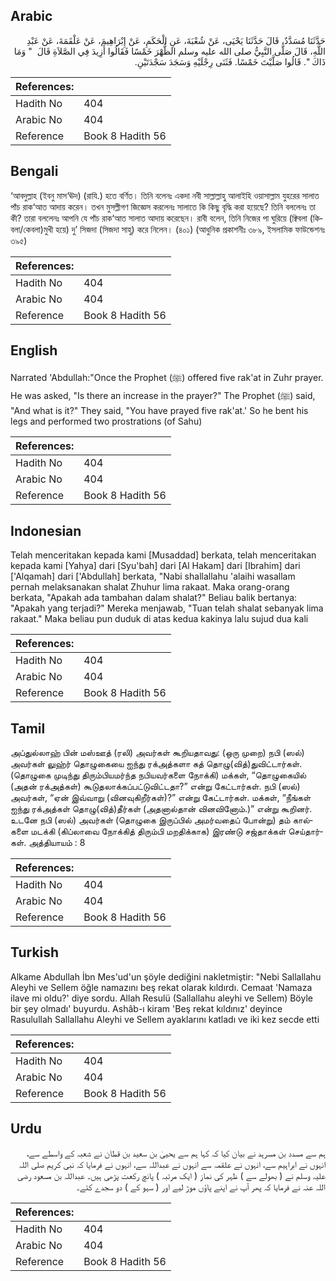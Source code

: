## Arabic


<div dir="rtl" lang="ar" style={{fontSize:'larger',backgroundColor:'#f8f9fa',padding:20}}>
حَدَّثَنَا مُسَدَّدٌ، قَالَ حَدَّثَنَا يَحْيَى، عَنْ شُعْبَةَ، عَنِ الْحَكَمِ، عَنْ إِبْرَاهِيمَ، عَنْ عَلْقَمَةَ، عَنْ عَبْدِ اللَّهِ، قَالَ صَلَّى النَّبِيُّ صلى الله عليه وسلم الظُّهْرَ خَمْسًا فَقَالُوا أَزِيدَ فِي الصَّلاَةِ قَالَ ‏ "‏ وَمَا ذَاكَ ‏"‏‏.‏ قَالُوا صَلَّيْتَ خَمْسًا‏.‏ فَثَنَى رِجْلَيْهِ وَسَجَدَ سَجْدَتَيْنِ‏.‏
</div>
<div style={{backgroundColor:'#f8f9fa',padding:20, marginBottom: 10}}><table> <thead> <tr> <th>References:</th> <th></th> </tr> </thead> <tbody><tr><td>Hadith No</td><td>404</td></tr><tr><td>Arabic No</td><td>404</td></tr><tr><td>Reference</td><td>Book 8 Hadith 56</td></tr></tbody></table></div>

## Bengali


<div dir="ltr" lang="bn" style={{fontSize:'larger',backgroundColor:'#f8f9fa',padding:20}}>
‘আবদুল্লাহ (ইবনু মাস‘ঊদ) (রাযি.) হতে বর্ণিত। তিনি বলেনঃ একদা নবী সাল্লাল্লাহু আলাইহি ওয়াসাল্লাম যুহরের সালাত পাঁচ রাক‘আত আদায় করেন। তখন মুসল্লীগণ জিজ্ঞেস করলেনঃ সালাতে কি কিছু বৃদ্ধি করা হয়েছে? তিনি বললেনঃ তা কী? তারা বললেনঃ আপনি যে পাঁচ রাক‘আত সালাত আদায় করেছেন। রাবী বলেন, তিনি নিজের পা ঘুরিয়ে (ক্বিবলা (কিবলা/কেবলা)মুখী হয়ে) দু’ সিজদা (সিজদা সাহু) করে নিলেন। (৪০১) (আধুনিক প্রকাশনীঃ ৩৮৯, ইসলামিক ফাউন্ডেশনঃ ৩৯৫)
</div>
<div style={{backgroundColor:'#f8f9fa',padding:20, marginBottom: 10}}><table> <thead> <tr> <th>References:</th> <th></th> </tr> </thead> <tbody><tr><td>Hadith No</td><td>404</td></tr><tr><td>Arabic No</td><td>404</td></tr><tr><td>Reference</td><td>Book 8 Hadith 56</td></tr></tbody></table></div>

## English


<div dir="ltr" lang="en" style={{fontSize:'larger',backgroundColor:'#f8f9fa',padding:20}}>
Narrated 'Abdullah:"Once the Prophet (ﷺ) offered five rak'at in Zuhr prayer. He was asked, "Is there an increase in the prayer?" The Prophet (ﷺ) said, "And what is it?" They said, "You have prayed five rak'at.' So he bent his legs and performed two prostrations (of Sahu)
</div>
<div style={{backgroundColor:'#f8f9fa',padding:20, marginBottom: 10}}><table> <thead> <tr> <th>References:</th> <th></th> </tr> </thead> <tbody><tr><td>Hadith No</td><td>404</td></tr><tr><td>Arabic No</td><td>404</td></tr><tr><td>Reference</td><td>Book 8 Hadith 56</td></tr></tbody></table></div>

## Indonesian


<div dir="ltr" lang="id" style={{fontSize:'larger',backgroundColor:'#f8f9fa',padding:20}}>
Telah menceritakan kepada kami [Musaddad] berkata, telah menceritakan kepada kami [Yahya] dari [Syu'bah] dari [Al Hakam] dari [Ibrahim] dari ['Alqamah] dari ['Abdullah] berkata, "Nabi shallallahu 'alaihi wasallam pernah melaksanakan shalat Zhuhur lima rakaat. Maka orang-orang berkata, "Apakah ada tambahan dalam shalat?" Beliau balik bertanya: "Apakah yang terjadi?" Mereka menjawab, "Tuan telah shalat sebanyak lima rakaat." Maka beliau pun duduk di atas kedua kakinya lalu sujud dua kali
</div>
<div style={{backgroundColor:'#f8f9fa',padding:20, marginBottom: 10}}><table> <thead> <tr> <th>References:</th> <th></th> </tr> </thead> <tbody><tr><td>Hadith No</td><td>404</td></tr><tr><td>Arabic No</td><td>404</td></tr><tr><td>Reference</td><td>Book 8 Hadith 56</td></tr></tbody></table></div>

## Tamil


<div dir="ltr" lang="ta" style={{fontSize:'larger',backgroundColor:'#f8f9fa',padding:20}}>
அப்துல்லாஹ் பின் மஸ்ஊத் (ரலி) அவர்கள் கூறியதாவது: (ஒரு முறை) நபி (ஸல்) அவர்கள் லுஹ்ர் தொழுகையை ஐந்து ரக்அத்களா கத் தொழு(வித்)துவிட்டார்கள். (தொழுகை முடிந்து திரும்பியமர்ந்த நபியவர்களை நோக்கி) மக்கள், “தொழுகையில் (அதன் ரக்அத்கள்) கூடுதலாக்கப்பட்டுவிட்டதா?” என்று கேட்டார்கள். நபி (ஸல்) அவர்கள், “ஏன் இவ்வாறு (வினவுகிறீர்கள்)?” என்று கேட்டார்கள். மக்கள், “நீங்கள் ஐந்து ரக்அத்கள் தொழு(வித்)தீர்கள் (அதனால்தான் வினவினோம்.)” என்று கூறினர். உடனே நபி (ஸல்) அவர்கள் (தொழுகை இருப்பில் அமர்வதைப் போன்று) தம் கால்களை மடக்கி (கிப்லாவை நோக்கித் திரும்பி மறதிக்காக) இரண்டு சஜ்தாக்கள் செய்தார்கள். அத்தியாயம் : 8
</div>
<div style={{backgroundColor:'#f8f9fa',padding:20, marginBottom: 10}}><table> <thead> <tr> <th>References:</th> <th></th> </tr> </thead> <tbody><tr><td>Hadith No</td><td>404</td></tr><tr><td>Arabic No</td><td>404</td></tr><tr><td>Reference</td><td>Book 8 Hadith 56</td></tr></tbody></table></div>

## Turkish


<div dir="ltr" lang="tr" style={{fontSize:'larger',backgroundColor:'#f8f9fa',padding:20}}>
Alkame Abdullah İbn Mes'ud'un şöyle dediğini nakletmiştir: "Nebi Sallallahu Aleyhi ve Sellem öğle namazını beş rekat olarak kıldırdı. Cemaat 'Namaza ilave mi oldu?' diye sordu. Allah Resulü (Sallallahu aleyhi ve Sellem) Böyle bir şey olmadı' buyurdu. Ashâb-ı kiram 'Beş rekat kıldınız' deyince Rasulullah Sallallahu Aleyhi ve Sellem ayaklarını katladı ve iki kez secde etti
</div>
<div style={{backgroundColor:'#f8f9fa',padding:20, marginBottom: 10}}><table> <thead> <tr> <th>References:</th> <th></th> </tr> </thead> <tbody><tr><td>Hadith No</td><td>404</td></tr><tr><td>Arabic No</td><td>404</td></tr><tr><td>Reference</td><td>Book 8 Hadith 56</td></tr></tbody></table></div>

## Urdu


<div dir="rtl" lang="ur" style={{fontSize:'larger',backgroundColor:'#f8f9fa',padding:20}}>
ہم سے مسدد بن مسرہد نے بیان کیا کہ کہا ہم سے یحییٰ بن سعید بن قطان نے شعبہ کے واسطے سے، انہوں نے ابراہیم سے، انہوں نے علقمہ سے انہوں نے عبداللہ سے، انہوں نے فرمایا کہ نبی کریم صلی اللہ علیہ وسلم نے ( بھولے سے ) ظہر کی نماز ( ایک مرتبہ ) پانچ رکعت پڑھی ہیں۔ عبداللہ بن مسعود رضی اللہ عنہ نے فرمایا کہ پھر آپ نے اپنے پاؤں موڑ لیے اور ( سہو کے ) دو سجدے کئے۔
</div>
<div style={{backgroundColor:'#f8f9fa',padding:20, marginBottom: 10}}><table> <thead> <tr> <th>References:</th> <th></th> </tr> </thead> <tbody><tr><td>Hadith No</td><td>404</td></tr><tr><td>Arabic No</td><td>404</td></tr><tr><td>Reference</td><td>Book 8 Hadith 56</td></tr></tbody></table></div>